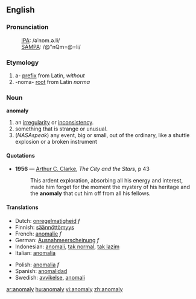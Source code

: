 ==English==

===Pronunciation===
:[[International Phonetic Alphabet|IPA]]: /əˈnɒm.ə.li/ 
:[[SAMPA]]: /@"nQm=@=li/

===Etymology===
# a- [[prefix]] from Latin, ''without''
# -noma- [[root]] from Latin ''norma''

===Noun===
'''anomaly'''

# an [[irregularity]] or [[inconsistency]].
# something that is strange or unusual.
# (''NASAspeak'') any event, big or small, out of the ordinary, like a shuttle explosion or a broken instrument

====Quotations====
*'''1956''' — [[w:Arthur C. Clarke|Arthur C. Clarke]], ''The City and the Stars'', p 43
*:This ardent exploration, absorbing all his energy and interest, made him forget for the moment the mystery of his heritage and the '''anomaly''' that cut him off from all his fellows.

====Translations====
{{top}}
*Dutch: [[onregelmatigheid]] ''f''
*Finnish: [[säännöttömyys]]
*French: [[anomalie]] ''f''
*German: [[Ausnahmeerscheinung]] ''f''
*Indonesian: [[anomali]], [[tak normal]], [[tak lazim]]
*Italian: [[anomalia]] {{f}}
{{mid}}
*Polish: [[anomalia]] ''f''
*Spanish: [[anomalidad]]
*Swedish: [[avvikelse]], [[anomali]]
{{bottom}}

[[ar:anomaly]]
[[hu:anomaly]]
[[vi:anomaly]]
[[zh:anomaly]]